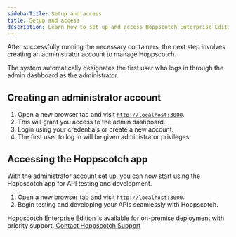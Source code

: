 ```yaml
---
sidebarTitle: Setup and access
title: Setup and access
description: Learn how to set up and access Hoppscotch Enterprise Edition.
---
```


After successfully running the necessary containers, the next step involves creating an administrator account to manage Hoppscotch.

<Info>The system automatically designates the first user who logs in through the admin dashboard as the administrator.</Info>

## Creating an administrator account

1. Open a new browser tab and visit [`http://localhost:3000`](http://localhost:3000).
2. This will grant you access to the admin dashboard.
3. Login using your credentials or create a new account.
4. The first user to log in will be given administrator privileges.

<Card title="Hoppscotch Admin Dashboard Guide" iconType="light" icon="circle-arrow-right" href="/documentation/self-host/community-edition/admin-dashboard"></Card>

## Accessing the Hoppscotch app

With the administrator account set up, you can now start using the Hoppscotch app for API testing and development.

1. Open a new browser tab and visit [`http://localhost:3000`](http://localhost:3000).
2. Begin testing and developing your APIs seamlessly with Hoppscotch.

<Info>Hoppscotch Enterprise Edition is available for on-premise deployment with priority support. [Contact Hoppscotch Support](/support/getting-started/contact)</Info>
